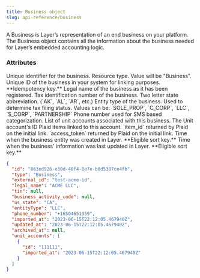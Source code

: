 ```yaml
---
title: Business object
slug: api-reference/business
---
```


A Business is Layer’s representation of an end business on your platform. The Business object contains all the information about the business needed for Layer’s embedded accounting logic.

### Attributes

<ParamField body="id" type="string">
  Unique identifier for the business.
</ParamField>
<ParamField body="type" type="string">
  Resource type. Value will be "Business".
</ParamField>
<ParamField body="external_id" type="string">
  Unique ID of the business in your system for linking purposes. **Idempotency key.**
</ParamField>
<ParamField body="legal_name" type="string">
  Legal name of the business as it has been registered.
</ParamField>
<ParamField body="tin" type="string">
  Tax identification number of the business.
</ParamField>
<ParamField body="us_state" type="enum">
  Two letter state abbreviation. (`AK`, `AL`, `AR`, etc.)
</ParamField>
<ParamField body="entity_type" type="enum">
  Entity type of the business. Used to determine tax filing status.
  Values can be: `SOLE_PROP`, `C_CORP`, `LLC`, `S_CORP`, `PARTNERSHIP`
</ParamField>
<ParamField body="phone_number" type="string">
  Phone number used for SMS based categorization.
</ParamField>
<ParamField body="unit_accounts" type="array containing UnitAccount objects">
  List of unit accounts associated with this business.
  <Expandable title="properties">
    <ResponseField name="unit_id" type="string">
      The Unit account's ID
    </ResponseField>
  </Expandable>
</ParamField>
<ParamField body="plaid_items" type="PlaidItem Object">
  Plaid items linked to this account.
  <Expandable title="properties">
    <ResponseField name="item_id" type="string">
      `item_id` returned by Plaid on the initial link.
    </ResponseField>
    <ResponseField name="access_token" type="string">
      `access_token` returned by Plaid on the initial link.
    </ResponseField>
  </Expandable>
</ParamField>
<ParamField body="imported_at" type="ISO8601 timestamp">
  Time when the business entity was created in Layer. **Eligible sort key.**
</ParamField>
<ParamField body="updated_at" type="ISO8601 timestamp">
  Time when the business' information was last updated in Layer. **Eligible sort key.**
</ParamField>


<ResponseExample>

```json Example
{
  "id": "863ed926-e30d-40f4-8e7e-b0d5387ce4fb",
  "type": "Business",
  "external_id": "test-acme-id",
  "legal_name": "ACME LLC",
  "tin": null,
  "business_activity_code": null,
  "us_state": "CA",
  "entityType": "LLC",
  "phone_number": "+16504651359",
  "imported_at": "2023-06-15T22:12:05.467940Z",
  "updated_at": "2023-06-15T22:12:05.467940Z",
  "archived_at": null,
  "unit_accounts": [
    {
      "id": "111111",
      "imported_at": "2023-06-15T22:12:05.467940Z"
    }
  ]
}
```

</ResponseExample>